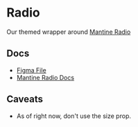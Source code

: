 
<Meta title="Inputs/Radio/Overview" />

# Radio

Our themed wrapper around [Mantine Radio](https://mantine.dev/core/radio/)

<Box my={5}>
  <Radio.Group label="Pick a data type">
    <Radio label="Date" value="date" />
    <Radio label="Birthday" value="birthday" />
  </Radio.Group>
</Box>

## Docs

- [Figma File](https://www.figma.com/file/7LCGPhkbJdrhdIaeiU1O9c/Input-%2F-Radio?type=design&node-id=1%3A96&t=S6gieWhmvLP15ARp-1)
- [Mantine Radio Docs](https://mantine.dev/core/radio/)

## Caveats

- As of right now, don't use the size prop.
